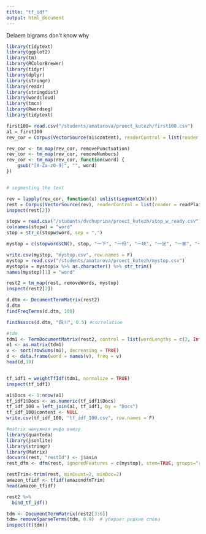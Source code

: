 ```yaml
---
title: "tf_idf"
output: html_document
---
```


Delaem bigrams don't know why
```r
library(tidytext)
library(ggplot2)
library(tm)
library(RColorBrewer)
library(tidyr)
library(dplyr)
library(stringr)
library(readr)
library(stringdist)
library(wordcloud)
library(tmcn)
library(Rwordseg)
library(tidytext)

first100= read.csv("/students/amatarova/proect_kutezh/first100.csv")
a1 = first100
rev_cor = Corpus(VectorSource(a1$content), readerControl = list(reader = readPlain, language = "cn"))

rev_cor <- tm_map(rev_cor, removePunctuation)
rev_cor <- tm_map(rev_cor, removeNumbers)
rev_cor <- tm_map(rev_cor, function(word) {
    gsub("[A-Za-z0-9]", "", word)
})


# segmenting the text

rev = lapply(rev_cor, function(x) unlist(segmentCN(x)))
rest = Corpus(VectorSource(rev), readerControl = list(reader = readPlain, encoding = "UTF-8", language = "cn"))
inspect(rest[2])

stopw = read.csv("/students/dvchuprina/proect_kutezh/stop_w_ready.csv")
colnames(stopw) = "word"
stop = str_c(stopw$word, sep = ",")

mystop = c(stopwordsCN(), stop, "一下", "一份", "一块", "一定", "一家", "一层", "一年", "一张", "一次", "一点", "一碗", "一种", "一起", "一边", "一两片", "一个多", "一元", "一共", "一半一半", "一口", "一句", "一向", "一堆", "一墙之隔", "一批", "一把", "一斤", "一模一样", "一点点", "一瓶", "一盘", "一篇", "一群", "一致", "一行", "一道", "一间", "一阵", "一阵", "一遍", "丁", "上来", "上班", "上面", "下次", "不", "不同", "不少", "不知", "不能", "不错", "天", "很多","现", "买", "值得","可能","看到", "经常", "里", "面", "加", "附近", "里面", "事", "两", "中午", "两个", "两种", "个人", "之前", "以前", "以后", "前", "卖", "对面", "没", "没有", "这家", "这", "家", "外面", "两层", "几种", "起来", "常常", "吃", "喜欢", "喝", "边上", "份", "他家", "偏", "几个", "几乎", "几次", "出", "吃饭", "刚", "后来", "听", "回", "回来", "地方", "太", "朋友", "门", "门口", "层", "丢", "七十", "三个", "三四十", "三次", "三碗", "上去", "上次", "下去", "下来", "下降", "下面", "下饭", "不上了", "不住", "不准", "不够", "不大不小", "不易", "不用", "不知道了", "不算", "不要", "专", "专业", "专人", "两块", "两年", "两样", "两次", "两碗", "两面块", "丫头", "中等", "中间", "临时", "丸", "为主", "主要", "主题", "主食", "久", "之后", "乍", "九次", "也许", "习惯性", "二楼", "五份", "五块", "五种", "交叉口", "交涉", "交通", "人均", "人士", "人气", "什么时候","今天", "份量", "仿佛", "优缺点", "传统", "估计", "伴", "似", "似乎", "位", "位子", "位置", "住", "体现", "俗", "保", "倒", "倒是", "倒腾", "倒闭", "值", "做饭", "停", "停车", "停车位", "偶尔", "偶然", "元", "先", "先是", "光", "光顾", "入冬", "全", "八卦", "公", "公司", "关系", "其实", "具有", "再也", "写", "决定", "准备", "准确", "凑", "凑合", "几分钟", "几十年", "几十次", "几千", "几块", "几多", "几天", "几样", "凸", "出入", "分享", "分量", "切", "划算", "列为", "刚吃完", "初一", "制止", "刷", "前前后后", "前台", "前面", "办", "办公桌", "功", "加上", "加入", "十一", "十八块", "十字路口", "十次", "半", "半圆", "半天", "半左右", "半截", "单一", "单人", "单位", "印象", "压阵", "原因", "原来", "去呀", "去掉", "参加", "参观", "及时", "反", "反正", "反馈", "发", "发展", "发现", "发生", "发言", "受", "口", "句", "台", "吃啊", "同样", "名字", "听说", "吹", "告诉", "周", "周围", "呼", "品", "品吧", "品种", "响应", "哈哈哈哈哈", "哗啦", "唠叨", "唯一", "喉", "喔", "喝多了", "嗓子", "嗜", "嘟囔", "噔", "器皿", "嚼", "四五个", " 四十多", "四周", "回去", "回头", "一个点", "一半", "一回", "一盆", "占", "一丝", "一个个", "一个点", "一会儿", "一位", "一刻", "一周", "一圈", "一天", "一头", "一度", "一座", "一晃", "一杯", "一桌", "一款", "一点一滴", "一点儿", "一片", "一股", "一般吧", "一般啊", "一英寸", "一贯", "一路", "一连串", "一颗", "万分", "三分", "三处", "三户", "上司", "上层", "上楼", "上班族", "上相", "上网", "下功夫", "下雨", "不一定", "不久", "不再" , "不变", "不可", "不大", "不得不", "不明", "不明白", "不知何故", "不管了", "不给看", "不肯", "不能自己", "不论是", "世界", "业务", "两三个", "两两", "两分钟", "两勺", "两口", "两周", "两天", "两家", "两杯", "两滴", "个个", "临街", "主动", "之外", "之间")

write.csv(mystop, "mystop.csv", row.names = F)
mystop = read.csv("/students/amatarova/proect_kutezh/mystop.csv")
mystop$x = mystop$x %>% as.character() %>% str_trim()
names(mystop)[1] = "word"

rest2 = tm_map(rest, removeWords, mystop)
inspect(rest2[2])

d.dtm <- DocumentTermMatrix(rest2)
d.dtm
findFreqTerms(d.dtm, 100)

findAssocs(d.dtm, "四川", 0.5) #correlation

#tdm
tdm1 <- TermDocumentMatrix(rest2, control = list(wordLengths = c(2, Inf)))
m1 <- as.matrix(tdm1)
v <- sort(rowSums(m1), decreasing = TRUE)
d <- data.frame(word = names(v), freq = v)
head(d,10)


tf_idf1 = weightTfIdf(tdm1, normalize = TRUE)
inspect(tf_idf1)

a1$Docs <- 1:nrow(a1)
tf_idf1$Docs <- as.numeric(tf_idf1$Docs)
tf_idf_100 = left_join(a1, tf_idf1, by = "Docs")
tf_idf_100$content <- NULL
write.csv(tf_idf_100, "tf_idf_100.csv", row.names = F)

#matrix ненужная инфа внизу
library(quanteda)
library(jsonlite)
library(stringr)
library(Matrix)
docvars(rest, "restId") <- j$asin
rest_dfm <- dfm(rest, ignoredFeatures = c(mystop), stem=TRUE, groups="restID")

restTrim<-trim(rest, minCount=2, minDoc=2)
amazon_tfidf <- tfidf(amazondfmTrim)
head(amazon_tfidf)

rest2 %>% 
  bind_tf_idf()

tdm <- DocumentTermMatrix(rest2[3:6])
tdm= removeSparseTerms(tdm, 0.9)  # убирает редкие слова 
inspect(t(tdm))
```
